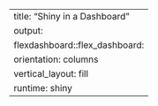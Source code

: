 ---
title: "Shiny in a Dashboard"
output: 
  flexdashboard::flex_dashboard:
  orientation: columns
  vertical_layout: fill
  runtime: shiny
---